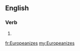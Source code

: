 ==English==

===Verb===
{{head|en|verb form}}

# {{en-third-person singular of|Europeanize}}

[[fr:Europeanizes]]
[[my:Europeanizes]]
